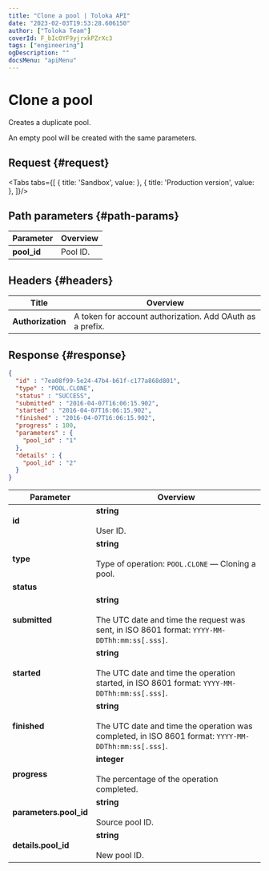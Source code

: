 ```yaml
---
title: "Clone a pool | Toloka API"
date: "2023-02-03T19:53:28.606150"
author: ["Toloka Team"]
coverId: F_bIcOYF9yjrxkPZrXc3
tags: ["engineering"]
ogDescription: ""
docsMenu: "apiMenu"
---
```



# Clone a pool

<Announce/>

Creates a duplicate pool.

An empty pool will be created with the same parameters.

## Request {#request}

<Tabs tabs={[
  { title: 'Sandbox', value: <ClonePoolList1/> },
  { title: 'Production version', value: <ClonePoolList2/> },
]}/>

## Path parameters {#path-params}

Parameter | Overview
----- | -----
**pool_id** | Pool ID.

## Headers {#headers}

Title | Overview
----- | -----
**Authorization** | A token for account authorization. Add OAuth as a prefix.

## Response {#response}

```json
{
  "id" : "7ea08f99-5e24-47b4-b61f-c177a868d801",
  "type" : "POOL.CLONE",
  "status" : "SUCCESS",
  "submitted" : "2016-04-07T16:06:15.902",
  "started" : "2016-04-07T16:06:15.902",
  "finished" : "2016-04-07T16:06:15.902",
  "progress" : 100,
  "parameters" : {
    "pool_id" : "1"
  },
  "details" : {
    "pool_id" : "2"
  }
}
```

Parameter | Overview
----- | -----
**id** | **string**<br/><br/>User ID.
**type** | **string**<br/><br/>Type of operation: `POOL.CLONE` — Cloning a pool.
**status** | <ClonePoolTable1/>
**submitted** | **string**<br/><br/>The UTC date and time the request was sent, in ISO 8601 format: `YYYY-MM-DDThh:mm:ss[.sss]`.
**started** | **string**<br/><br/>The UTC date and time the operation started, in ISO 8601 format: `YYYY-MM-DDThh:mm:ss[.sss]`.
**finished** | **string**<br/><br/>The UTC date and time the operation was completed, in ISO 8601 format: `YYYY-MM-DDThh:mm:ss[.sss]`.
**progress** | **integer**<br/><br/>The percentage of the operation completed.
**parameters.pool_id** | **string**<br/><br/>Source pool ID.
**details.pool_id** | **string**<br/><br/>New pool ID.